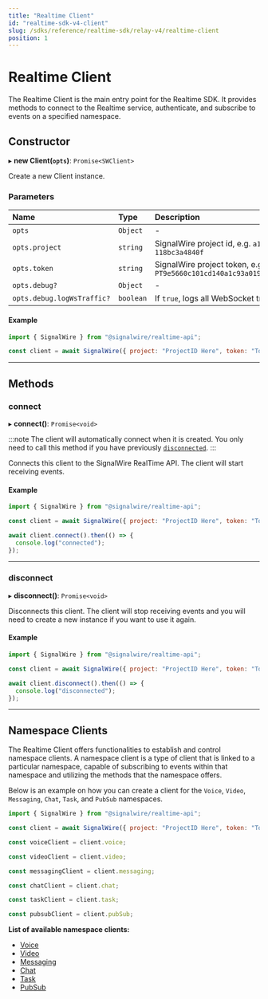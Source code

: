 ```yaml
---
title: "Realtime Client"
id: "realtime-sdk-v4-client"
slug: /sdks/reference/realtime-sdk/relay-v4/realtime-client
position: 1
---
```



# Realtime Client

The Realtime Client is the main entry point for the Realtime SDK.
It provides methods to connect to the Realtime service, authenticate, and subscribe to events on a specified namespace.


## **Constructor**

▸ **new Client(`opts`)**: `Promise<SWClient>`

Create a new Client instance.

### Parameters

| Name                       | Type      | Description                                                                         |
|:---------------------------|:----------|:------------------------------------------------------------------------------------|
| `opts`                     | `Object`  | -                                                                                   |
| `opts.project`             | `string`  | SignalWire project id, e.g. `a10d8a9f-2166-4e82-56ff-118bc3a4840f`                  |
| `opts.token`               | `string`  | SignalWire project token, e.g. `PT9e5660c101cd140a1c93a0197640a369cf5f16975a0079c9` |
| `opts.debug?`              | `Object`  | -                                                                                   |
| `opts.debug.logWsTraffic?` | `boolean` | If `true`, logs all WebSocket traffic. Default is `false`.                          |


#### Example

```javascript
import { SignalWire } from "@signalwire/realtime-api";

const client = await SignalWire({ project: "ProjectID Here", token: "Token Here"})
```

---

## **Methods**


### connect

▸ **connect()**: `Promise<void>`

:::note
The client will automatically connect when it is created. You only need to call this method if you have previously [`disconnected`](#disconnect).
:::

Connects this client to the SignalWire RealTime API. The client will start receiving events.


#### Example

```javascript
import { SignalWire } from "@signalwire/realtime-api";

const client = await SignalWire({ project: "ProjectID Here", token: "Token Here" })

await client.connect().then(() => {
  console.log("connected");
});
```

---

### disconnect

▸ **disconnect()**: `Promise<void>`

Disconnects this client. The client will stop receiving events and you will need to create a new instance if you want to use it again.

#### Example

```javascript
import { SignalWire } from "@signalwire/realtime-api";

const client = await SignalWire({ project: "ProjectID Here", token: "Token Here" })

await client.disconnect().then(() => {
  console.log("disconnected");
});
```

---

## **Namespace Clients**

The Realtime Client offers functionalities to establish and control namespace clients.
A namespace client is a type of client that is linked to a particular namespace,
capable of subscribing to events within that namespace and utilizing the methods that the namespace offers.

Below is an example on how you can create a client for the `Voice`, `Video`, `Messaging`, `Chat`, `Task`, and `PubSub` namespaces.

```javascript
import { SignalWire } from "@signalwire/realtime-api";

const client = await SignalWire({ project: "ProjectID Here", token: "Token Here" })

const voiceClient = client.voice;

const videoClient = client.video;

const messagingClient = client.messaging;

const chatClient = client.chat;

const taskClient = client.task;

const pubsubClient = client.pubSub;
```

**List of available namespace clients:**

- [Voice](../voice/voice-client.mdx)
- [Video](../video/video-client.mdx)
- [Messaging](../messaging/messaging-client.mdx)
- [Chat](../chat/chat-client.mdx)
- [Task](../task/task-client.mdx)
- [PubSub](../pubsub/pubsub-client.mdx)


